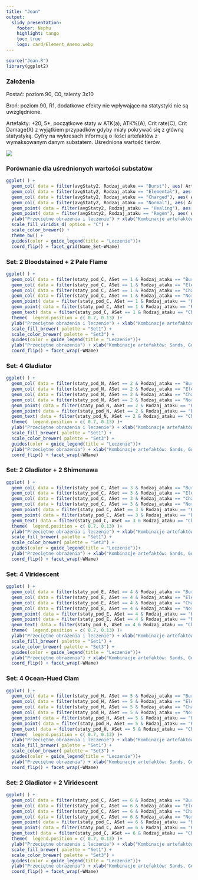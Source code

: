 ---
title: "Jean"
output:
  slidy_presentation:
    footer: Nephu
    highlight: tango
    toc: true
    logo: card/Element_Anemo.webp
---

```{r, include = FALSE}
source("Jean.R")
library(ggplot2)
```

### Założenia {.smaller}
Postać: poziom 90, C0, talenty 3x10

Broń: poziom 90, R1, dodatkowe efekty nie wpływające na statystyki nie są uwzględnione.

Artefakty: +20, 5*, początkowe staty w ATK(a), ATK%(A), Crit rate(C), Crit Damage(X) z wyjątkiem przypadków gdyby miały pokrywać się z główną statystyką. Cyfry na wykresach informują o ilości artefaktów z wymaksowanym danym substatem. Uśredniona wartość tierów.

![](card/Character_Jean_Card.webp)

### Porównanie dla uśrednionych wartości substatów {.smaller}
```{r, echo = FALSE, fig.width=16, fig.height=8.5, fig.fullwidth=TRUE}
ggplot( ) +
  geom_col( data = filter(avgStaty2, Rodzaj_ataku == "Burst"), aes( Art_type, DMG, fill = Rodzaj_ataku) ) +
  geom_col( data = filter(avgStaty2, Rodzaj_ataku == "Elemental"), aes( Art_type, DMG, fill = Rodzaj_ataku) ) +
  geom_col( data = filter(avgStaty2, Rodzaj_ataku == "Charged"), aes( Art_type, DMG, fill = Rodzaj_ataku) ) +
  geom_col( data = filter(avgStaty2, Rodzaj_ataku == "Normal"), aes( Art_type, DMG, fill = Rodzaj_ataku) ) +
  geom_point( data = filter(avgStaty2, Rodzaj_ataku == "Healing"), aes( Art_type, DMG, color = Rodzaj_ataku) ) +
  geom_point( data = filter(avgStaty2, Rodzaj_ataku == "Regen"), aes( Art_type, DMG, color = Rodzaj_ataku) ) +
  ylab("Przeciętne obrażenia i leczenie") + xlab("Kombinacje artefaktów: Sands, Goblet, Circlet") +
  scale_fill_viridis_d( option = "C") +
  scale_color_brewer() +
  theme_bw() +
  guides(color = guide_legend(title = "Leczenie"))+
  coord_flip() + facet_grid(Name_Set~WName)
```

### Set: 2 Bloodstained + 2 Pale Flame {.smaller}
```{r, echo = FALSE, fig.width=16, fig.height=8, fig.fullwidth=TRUE}
ggplot( ) +
  geom_col( data = filter(staty_pod_C, ASet == 1 & Rodzaj_ataku == "Burst"), aes( Art_type, DMG, fill = Rodzaj_ataku) ) +
  geom_col( data = filter(staty_pod_C, ASet == 1 & Rodzaj_ataku == "Elemental"), aes( Art_type, DMG, fill = Rodzaj_ataku) ) +
  geom_col( data = filter(staty_pod_C, ASet == 1 & Rodzaj_ataku == "Charged"), aes( Art_type, DMG, fill = Rodzaj_ataku) ) +
  geom_col( data = filter(staty_pod_C, ASet == 1 & Rodzaj_ataku == "Normal"), aes( Art_type, DMG, fill = Rodzaj_ataku) ) +
  geom_point( data = filter(staty_pod_C, ASet == 1 & Rodzaj_ataku == "Healing"), aes( Art_type, DMG, color = Rodzaj_ataku) ) +
  geom_point( data = filter(staty_pod_C, ASet == 1 & Rodzaj_ataku == "Regen"), aes( Art_type, DMG, color = Rodzaj_ataku) ) +
  geom_text( data = filter(staty_pod_C, ASet == 1 & Rodzaj_ataku == "Charged"), aes( Art_type, 75000, label = Art_sub_x), size = 3 ) +
  theme(  legend.position = c( 0.7, 0.13) )+
  ylab("Przeciętne obrażenia i leczenie") + xlab("Kombinacje artefaktów: Sands, Goblet, Circlet") +
  scale_fill_brewer( palette = "Set1") +
  scale_color_brewer( palette = "Set3") +
  guides(color = guide_legend(title = "Leczenie"))+
  ylab("Przeciętne obrażenia") + xlab("Kombinacje artefaktów: Sands, Goblet, Circlet") +
  coord_flip() + facet_wrap(~WName)
```

### Set: 4 Gladiator {.smaller}
```{r, echo = FALSE, fig.width=16, fig.height=8, fig.fullwidth=TRUE}
ggplot( ) +
  geom_col( data = filter(staty_pod_N, ASet == 2 & Rodzaj_ataku == "Burst"), aes( Art_type, DMG, fill = Rodzaj_ataku) ) +
  geom_col( data = filter(staty_pod_N, ASet == 2 & Rodzaj_ataku == "Elemental"), aes( Art_type, DMG, fill = Rodzaj_ataku) ) +
  geom_col( data = filter(staty_pod_N, ASet == 2 & Rodzaj_ataku == "Charged"), aes( Art_type, DMG, fill = Rodzaj_ataku) ) +
  geom_col( data = filter(staty_pod_N, ASet == 2 & Rodzaj_ataku == "Normal"), aes( Art_type, DMG, fill = Rodzaj_ataku) ) +
  geom_point( data = filter(staty_pod_N, ASet == 2 & Rodzaj_ataku == "Healing"), aes( Art_type, DMG, color = Rodzaj_ataku) ) +
  geom_point( data = filter(staty_pod_N, ASet == 2 & Rodzaj_ataku == "Regen"), aes( Art_type, DMG, color = Rodzaj_ataku) ) +
  geom_text( data = filter(staty_pod_N, ASet == 2 & Rodzaj_ataku == "Charged"), aes( Art_type, 75000, label = Art_sub_x), size = 3 ) +
  theme(  legend.position = c( 0.7, 0.13) )+
  ylab("Przeciętne obrażenia i leczenie") + xlab("Kombinacje artefaktów: Sands, Goblet, Circlet") +
  scale_fill_brewer( palette = "Set1") +
  scale_color_brewer( palette = "Set3") +
  guides(color = guide_legend(title = "Leczenie"))+
  ylab("Przeciętne obrażenia") + xlab("Kombinacje artefaktów: Sands, Goblet, Circlet") +
  coord_flip() + facet_wrap(~WName)
```

### Set: 2 Gladiator + 2 Shimenawa {.smaller}
```{r, echo = FALSE, fig.width=16, fig.height=8, fig.fullwidth=TRUE}
ggplot( ) +
  geom_col( data = filter(staty_pod_C, ASet == 3 & Rodzaj_ataku == "Burst"), aes( Art_type, DMG, fill = Rodzaj_ataku) ) +
  geom_col( data = filter(staty_pod_C, ASet == 3 & Rodzaj_ataku == "Elemental"), aes( Art_type, DMG, fill = Rodzaj_ataku) ) +
  geom_col( data = filter(staty_pod_C, ASet == 3 & Rodzaj_ataku == "Charged"), aes( Art_type, DMG, fill = Rodzaj_ataku) ) +
  geom_col( data = filter(staty_pod_C, ASet == 3 & Rodzaj_ataku == "Normal"), aes( Art_type, DMG, fill = Rodzaj_ataku) ) +
  geom_point( data = filter(staty_pod_C, ASet == 3 & Rodzaj_ataku == "Healing"), aes( Art_type, DMG, color = Rodzaj_ataku) ) +
  geom_point( data = filter(staty_pod_C, ASet == 3 & Rodzaj_ataku == "Regen"), aes( Art_type, DMG, color = Rodzaj_ataku) ) +
  geom_text( data = filter(staty_pod_C, ASet == 3 & Rodzaj_ataku == "Charged"), aes( Art_type, 75000, label = Art_sub_x), size = 3 ) +
  theme(  legend.position = c( 0.7, 0.13) )+
  ylab("Przeciętne obrażenia i leczenie") + xlab("Kombinacje artefaktów: Sands, Goblet, Circlet") +
  scale_fill_brewer( palette = "Set1") +
  scale_color_brewer( palette = "Set3") +
  guides(color = guide_legend(title = "Leczenie"))+
  ylab("Przeciętne obrażenia") + xlab("Kombinacje artefaktów: Sands, Goblet, Circlet") +
  coord_flip() + facet_wrap(~WName)
```

### Set: 4 Viridescent {.smaller}
```{r, echo = FALSE, fig.width=16, fig.height=8, fig.fullwidth=TRUE}
ggplot( ) +
  geom_col( data = filter(staty_pod_E, ASet == 4 & Rodzaj_ataku == "Burst"), aes( Art_type, DMG, fill = Rodzaj_ataku) ) +
  geom_col( data = filter(staty_pod_E, ASet == 4 & Rodzaj_ataku == "Elemental"), aes( Art_type, DMG, fill = Rodzaj_ataku) ) +
  geom_col( data = filter(staty_pod_E, ASet == 4 & Rodzaj_ataku == "Charged"), aes( Art_type, DMG, fill = Rodzaj_ataku) ) +
  geom_col( data = filter(staty_pod_E, ASet == 4 & Rodzaj_ataku == "Normal"), aes( Art_type, DMG, fill = Rodzaj_ataku) ) +
  geom_point( data = filter(staty_pod_E, ASet == 4 & Rodzaj_ataku == "Healing"), aes( Art_type, DMG, color = Rodzaj_ataku) ) +
  geom_point( data = filter(staty_pod_E, ASet == 4 & Rodzaj_ataku == "Regen"), aes( Art_type, DMG, color = Rodzaj_ataku) ) +
  geom_text( data = filter(staty_pod_E, ASet == 4 & Rodzaj_ataku == "Charged"), aes( Art_type, 75000, label = Art_sub_x), size = 3 ) +
  theme(  legend.position = c( 0.7, 0.13) )+
  ylab("Przeciętne obrażenia i leczenie") + xlab("Kombinacje artefaktów: Sands, Goblet, Circlet") +
  scale_fill_brewer( palette = "Set1") +
  scale_color_brewer( palette = "Set3") +
  guides(color = guide_legend(title = "Leczenie"))+
  ylab("Przeciętne obrażenia") + xlab("Kombinacje artefaktów: Sands, Goblet, Circlet") +
  coord_flip() + facet_wrap(~WName)
```

### Set: 4 Ocean-Hued Clam {.smaller}
```{r, echo = FALSE, fig.width=16, fig.height=8, fig.fullwidth=TRUE}
ggplot( ) +
  geom_col( data = filter(staty_pod_H, ASet == 5 & Rodzaj_ataku == "Burst"), aes( Art_type, DMG, fill = Rodzaj_ataku) ) +
  geom_col( data = filter(staty_pod_H, ASet == 5 & Rodzaj_ataku == "Elemental"), aes( Art_type, DMG, fill = Rodzaj_ataku) ) +
  geom_col( data = filter(staty_pod_H, ASet == 5 & Rodzaj_ataku == "Charged"), aes( Art_type, DMG, fill = Rodzaj_ataku) ) +
  geom_col( data = filter(staty_pod_H, ASet == 5 & Rodzaj_ataku == "Normal"), aes( Art_type, DMG, fill = Rodzaj_ataku) ) +
  geom_point( data = filter(staty_pod_H, ASet == 5 & Rodzaj_ataku == "Healing"), aes( Art_type, DMG, color = Rodzaj_ataku) ) +
  geom_point( data = filter(staty_pod_H, ASet == 5 & Rodzaj_ataku == "Regen"), aes( Art_type, DMG, color = Rodzaj_ataku) ) +
  geom_text( data = filter(staty_pod_H, ASet == 5 & Rodzaj_ataku == "Charged"), aes( Art_type, 75000, label = Art_sub_x), size = 3 ) +
  theme(  legend.position = c( 0.7, 0.13) )+
  ylab("Przeciętne obrażenia i leczenie") + xlab("Kombinacje artefaktów: Sands, Goblet, Circlet") +
  scale_fill_brewer( palette = "Set1") +
  scale_color_brewer( palette = "Set3") +
  guides(color = guide_legend(title = "Leczenie"))+
  ylab("Przeciętne obrażenia") + xlab("Kombinacje artefaktów: Sands, Goblet, Circlet") +
  coord_flip() + facet_wrap(~WName)
```

### Set: 2 Gladiator + 2 Viridescent {.smaller}
```{r, echo = FALSE, fig.width=16, fig.height=8, fig.fullwidth=TRUE}
ggplot( ) +
  geom_col( data = filter(staty_pod_C, ASet == 6 & Rodzaj_ataku == "Burst"), aes( Art_type, DMG, fill = Rodzaj_ataku) ) +
  geom_col( data = filter(staty_pod_C, ASet == 6 & Rodzaj_ataku == "Elemental"), aes( Art_type, DMG, fill = Rodzaj_ataku) ) +
  geom_col( data = filter(staty_pod_C, ASet == 6 & Rodzaj_ataku == "Charged"), aes( Art_type, DMG, fill = Rodzaj_ataku) ) +
  geom_col( data = filter(staty_pod_C, ASet == 6 & Rodzaj_ataku == "Normal"), aes( Art_type, DMG, fill = Rodzaj_ataku) ) +
  geom_point( data = filter(staty_pod_C, ASet == 6 & Rodzaj_ataku == "Healing"), aes( Art_type, DMG, color = Rodzaj_ataku) ) +
  geom_point( data = filter(staty_pod_C, ASet == 6 & Rodzaj_ataku == "Regen"), aes( Art_type, DMG, color = Rodzaj_ataku) ) +
  geom_text( data = filter(staty_pod_C, ASet == 6 & Rodzaj_ataku == "Charged"), aes( Art_type, 75000, label = Art_sub_x), size = 3 ) +
  theme(  legend.position = c( 0.7, 0.13) )+
  ylab("Przeciętne obrażenia i leczenie") + xlab("Kombinacje artefaktów: Sands, Goblet, Circlet") +
  scale_fill_brewer( palette = "Set1") +
  scale_color_brewer( palette = "Set3") +
  guides(color = guide_legend(title = "Leczenie"))+
  ylab("Przeciętne obrażenia") + xlab("Kombinacje artefaktów: Sands, Goblet, Circlet") +
  coord_flip() + facet_wrap(~WName)
```
